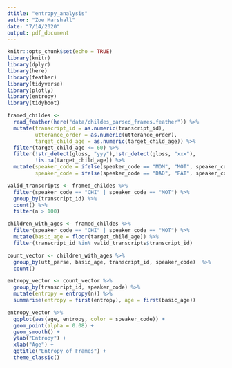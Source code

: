 ```yaml
---
dtitle: "entropy_analysis"
author: "Zoe Marshall"
date: "7/14/2020"
output: pdf_document
---
```


```r
knitr::opts_chunk$set(echo = TRUE)
library(knitr)
library(dplyr)
library(here)
library(feather)
library(tidyverse)
library(plotly)
library(entropy)
library(tidyboot)
```

```r
framed_childes <- 
  read_feather(here("data/childes_parsed_frames.feather")) %>%
  mutate(transcript_id = as.numeric(transcript_id),
         utterance_order = as.numeric(utterance_order),
         target_child_age = as.numeric(target_child_age)) %>%
  filter(target_child_age <= 60) %>%
  filter(!str_detect(gloss, "yyy"),!str_detect(gloss, "xxx"),
         !is.na(target_child_age)) %>%
  mutate(speaker_code = ifelse(speaker_code == "MOM", "MOT", speaker_code),
         speaker_code = ifelse(speaker_code == "DAD", "FAT", speaker_code))
```

```r
valid_transcripts <- framed_childes %>%
  filter(speaker_code == "CHI" | speaker_code == "MOT") %>%
  group_by(transcript_id) %>%
  count() %>%
  filter(n > 100) 
```

```r
children_with_ages <- framed_childes %>%
  filter(speaker_code == "CHI" | speaker_code == "MOT") %>%
  mutate(basic_age = floor(target_child_age)) %>% 
  filter(transcript_id %in% valid_transcripts$transcript_id)

count_vector <- children_with_ages %>%
  group_by(utt_parse, basic_age, transcript_id, speaker_code)  %>%
  count()
```

```r
entropy_vector <- count_vector %>%
  group_by(transcript_id, speaker_code) %>%
  mutate(entropy = entropy(n)) %>%
  summarise(entropy = first(entropy), age = first(basic_age))
```

```r
entropy_vector %>%
  ggplot(aes(age, entropy, color = speaker_code)) +
  geom_point(alpha = 0.08) +
  geom_smooth() +
  ylab("Entropy") +
  xlab("Age") +
  ggtitle("Entropy of Frames") +
  theme_classic()
```
